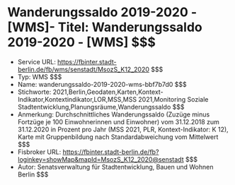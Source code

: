 # Wanderungssaldo 2019-2020 - [WMS]- Titel: Wanderungssaldo 2019-2020 - [WMS] $$$
- Service URL: https://fbinter.stadt-berlin.de/fb/wms/senstadt/MsozS_K12_2020 $$$
- Typ: WMS $$$
- Name: wanderungssaldo-2019-2020-wms-bbf7b7d0 $$$
- Stichworte: 2021,Berlin,Geodaten,Karten,Kontext-Indikator,Kontextindikator,LOR,MSS,MSS 2021,Monitoring Soziale Stadtentwicklung,Planungsräume,Wanderungssaldo $$$
- Anmerkung: Durchschnittliches Wanderungssaldo (Zuzüge minus Fortzüge je 100 Einwohnerinnen und Einwohner) vom 31.12.2018 zum 31.12.2020 in Prozent pro Jahr (MSS 2021, PLR, Kontext-Indikator: K 12), Karte mit Gruppenbildung nach Standardabweichung vom Mittelwert $$$
- Fisbroker URL: https://fbinter.stadt-berlin.de/fb?loginkey=showMap&mapId=MsozS_K12_2020@senstadt $$$
- Autor: Senatsverwaltung für Stadtentwicklung, Bauen und Wohnen Berlin $$$
